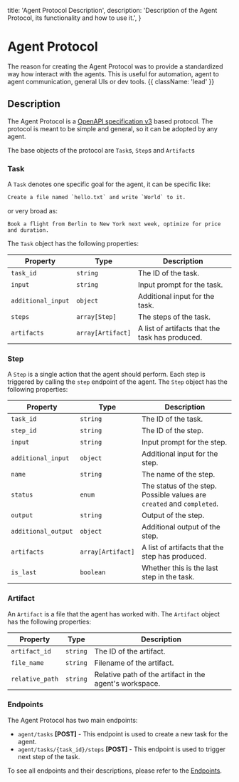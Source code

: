   title: 'Agent Protocol Description',
  description:
    'Description of the Agent Protocol, its functionality and how to use it.',
}

# Agent Protocol

The reason for creating the Agent Protocol was to provide a standardized way how interact with the agents. This is useful for automation, agent to agent communication, general UIs or dev tools. {{ className: 'lead' }}

## Description

The Agent Protocol is a [OpenAPI specification v3](https://swagger.io/docs/specification/about/) based protocol. The protocol is meant to be simple and general, so it can be adopted by any agent.

[//]: # ' TODO: Add link to the open api spec (preferably render it'

The base objects of the protocol are `Task`s, `Step`s and `Artifact`s

### Task

A `Task` denotes one specific goal for the agent, it can be specific like:

```txt
Create a file named `hello.txt` and write `World` to it.
```

or very broad as:

```text
Book a flight from Berlin to New York next week, optimize for price and duration.
```

The `Task` object has the following properties:

| Property           | Type              | Description                                     |
| ------------------ | ----------------- | ----------------------------------------------- |
| `task_id`          | `string`          | The ID of the task.                             |
| `input`            | `string`          | Input prompt for the task.                      |
| `additional_input` | `object`          | Additional input for the task.                  |
| `steps`            | `array[Step]`     | The steps of the task.                          |
| `artifacts`        | `array[Artifact]` | A list of artifacts that the task has produced. |

### Step

A `Step` is a single action that the agent should perform. Each step is triggered by calling the `step` endpoint of the agent. The `Step` object has the following properties:

| Property            | Type              | Description                                                            |
| ------------------- | ----------------- | ---------------------------------------------------------------------- |
| `task_id`           | `string`          | The ID of the task.                                                    |
| `step_id`           | `string`          | The ID of the step.                                                    |
| `input`             | `string`          | Input prompt for the step.                                             |
| `additional_input`  | `object`          | Additional input for the step.                                         |
| `name`              | `string`          | The name of the step.                                                  |
| `status`            | `enum`            | The status of the step. Possible values are `created` and `completed`. |
| `output`            | `string`          | Output of the step.                                                    |
| `additional_output` | `object`          | Additional output of the step.                                         |
| `artifacts`         | `array[Artifact]` | A list of artifacts that the step has produced.                        |
| `is_last`           | `boolean`         | Whether this is the last step in the task.                             |

### Artifact

An `Artifact` is a file that the agent has worked with. The `Artifact` object has the following properties:

| Property        | Type     | Description                                             |
| --------------- | -------- | ------------------------------------------------------- |
| `artifact_id`   | `string` | The ID of the artifact.                                 |
| `file_name`     | `string` | Filename of the artifact.                               |
| `relative_path` | `string` | Relative path of the artifact in the agent's workspace. |

### Endpoints

The Agent Protocol has two main endpoints:

- `agent/tasks` **[POST]** - This endpoint is used to create a new task for the agent.
- `agent/tasks/{task_id}/steps` **[POST]** - This endpoint is used to trigger next step of the task.

To see all endpoints and their descriptions, please refer to the [Endpoints](/endpoints).
